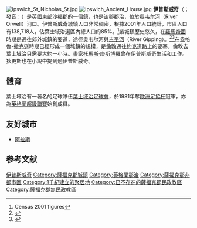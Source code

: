 {{NoteTA
|1=zh-cn:伊普斯维奇城足球俱乐部; zh-hk:葉士域治足球會; zh-tw:伊普斯威奇足球會;
|G1=UK Places;
}}
{{Otheruses|subject=[[英格蘭|英格蘭]]城鎮|other=[[澳大利亞|澳大利亞]]地方政府區域|伊普斯威奇市}}
{{Infobox settlement
|name                   = 葉士域治
|official_name          = Borough of Ipswich
|native_name            = Ipswich
|image_skyline          = Ipswich montage 2.jpg
|image_caption          = 从上到下从左到右：Christchurch Mansion、St Mary-le-Tower、伊普斯维奇码头、[[奥威尔桥|奥威尔桥]]、镇中心
|image_map              = Ipswich map.png
|mapsize                = 275px
|map_caption            = 葉士域治市區地圖
|image_map1             = Ipswich UK locator map.svg
|map_caption1           = 葉士域治在[[薩福克郡|薩福克郡]]的位置
|pushpin_map= England
|pushpin_map_caption = 葉士域治在[[英格蘭|英格蘭]]的位置
|subdivision_type       = [[國家|國家]]
|subdivision_name       = {{UK}}
|subdivision_type1      = [[構成國|構成國]]
|subdivision_name1      = {{ENG}}
|subdivision_type2      = [[英格蘭的區域|區域]]
|subdivision_name2      = [[東盎格利亞|東盎格利亞]]
|subdivision_type3      = [[英格蘭的名譽郡|郡]]
|subdivision_name3      = [[薩福克郡|薩福克郡]]
|subdivision_type4      = [[區_(英格蘭)|區]]
|subdivision_name4      =伊普斯威奇自治市
|area_footnotes           = 排名{{English district area rank|GSS=E07000202}}
|area_total_km2           = 39.42
|population_as_of               = 2011年
|population_total               =排名{{English district rank|GSS=E07000202}}<br/>133,384
|population_density_km2         ={{English district density|GSS=E07000202}}
|population_urban               =180,000
|population_blank1_title        =種族
|population_blank1              =90.5% [[白種英國人|白人]]<br/>3.9% 南亞裔<br/>2.1% [[非裔英國人|非裔]]<br/>1.1% [[華裔英國人|華裔]]及其他<br/>2.4% 混血
|timezone               = [[歐洲西部時間|WET]]
|utc_offset             =+0
|timezone_DST           =[[歐洲西部夏令時間|WEST]]
|utc_offset_DST         =+1
|coordinates            = {{coord|52|3|34|N|1|9|20|E|region:GB|display=inline}}
|blank_name             =[[ONS編碼系統|ONS編碼]]
|blank_info             =42UD
|settlement_type = [[市鎮|市鎮]]和[[自治市|自治市]]}}
[[File:Ipswich_St_Nicholas_St.jpg|right]]
[[File:Ipswich_Ancient_House.jpg|right]]
'''伊普斯威奇'''（{{lang-en|Ipswich}}；發音：{{IPAc-en|audio=en-uk-Ipswich.ogg|ˈ|ɪ|p|s|w|ɪ|tʃ}}）是[[英國|英國]]東部[[薩福克郡|沙福郡]]的一個鎮，也是该郡郡治，位於[[奥韦尔河|奥韦尔河]]（River Orwell）河口。伊普斯威奇城鎮人口非常稠密，根據2001年人口統計，市區人口有138,718人，佔葉士域治選區內總人口的85%。<ref>Census 2001 figures</ref>該城鎮歷史悠久，在[[羅馬帝國|羅馬帝國]]時期是通往郊外城鎮的要道，途徑奥韦尔河與[[吉平河|吉平河]]（River Gipping）。<ref>{{Cite_web | title=History of Medieval Ipswich | url=http://www.trytel.com/~tristan/towns/ipswich1.html | accessdate=2007-06-13 | archive-date=2007-06-13 | archive-url=https://web.archive.org/web/20070613120046/http://www.trytel.com/~tristan/towns/ipswich1.html | dead-url=no }}</ref><ref>{{Cite_web | title=England's Oldest Town | url=http://www.historyfiles.co.uk/FeaturesBritain/EnglandOldestTown.htm | accessdate=2016-12-23 | archive-date=2015-09-04 | archive-url=https://web.archive.org/web/20150904100201/http://www.historyfiles.co.uk/FeaturesBritain/EnglandOldestTown.htm | dead-url=no }}</ref>在盎格魯-撒克遜時期已經形成一個城鎮的規模，是[[倫敦|倫敦]]通往[[約克|約克]]道路上的要塞。倫敦去葉士域治只需要大約一小時。畫家[[托馬斯·庚斯博羅|托馬斯·庚斯博羅]]曾在伊普斯威奇生活和工作。狄更斯也在小說中提到過伊普斯威奇。

== 體育 ==
葉士域治有一著名的足球隊伍[[葉士域治足球會|葉士域治足球會]]，於1981年奪[[歐洲足協杯|歐洲足協杯]]冠軍，亦為[[英格蘭超級聯賽|英格蘭超級聯賽]]始創成員。

==友好城市==
* {{FRA}} [[阿拉斯|阿拉斯]]

== 参考文献 ==
<div class="references-small">
<references />
</div>
{{Authority control}}

{{DEFAULTSORT:Ipswich}}
[[Category:伊普斯威奇|]]
[[Category:薩福克郡城鎮|Category:薩福克郡城鎮]]
[[Category:英格蘭郡治|Category:英格蘭郡治]]
[[Category:薩福克郡非都市區|Category:薩福克郡非都市區]]
[[Category:1千紀建立的聚居地|Category:1千紀建立的聚居地]]
[[Category:已不存在的薩福克郡民政教區|Category:已不存在的薩福克郡民政教區]]
[[Category:薩福克郡無民政教區|Category:薩福克郡無民政教區]]